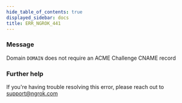 ```yaml
---
hide_table_of_contents: true
displayed_sidebar: docs
title: ERR_NGROK_441
---
```




### Message

Domain `DOMAIN` does not require an ACME Challenge CNAME record

<ErrorDetails error="err_ngrok_441" />

### Further help

If you're having trouble resolving this error, please reach out to [support@ngrok.com](mailto:support@ngrok.com?subject=Help%20with%20ERR_NGROK_441)
